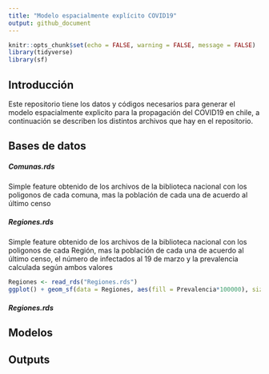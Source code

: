 ```yaml
---
title: "Modelo espacialmente explícito COVID19"
output: github_document
---
```


```r
knitr::opts_chunk$set(echo = FALSE, warning = FALSE, message = FALSE)
library(tidyverse)
library(sf)
```

## Introducción

Este repositorio tiene los datos y códigos necesarios para generar el modelo espacialmente explicito para la propagación del COVID19 en chile, a continuación se describen los distintos archivos que hay en el repositorio.

## Bases de datos

##### Comunas.rds

Simple feature obtenido de los archivos de la biblioteca nacional con los poligonos de cada comuna, mas la población de cada una de acuerdo al último censo


##### Regiones.rds

Simple feature obtenido de los archivos de la biblioteca nacional con los poligonos de cada Región, mas la población de cada una de acuerdo al último censo, el número de infectados al 19 de marzo y la prevalencia calculada según ambos valores

```r
Regiones <- read_rds("Regiones.rds")
ggplot() + geom_sf(data = Regiones, aes(fill = Prevalencia*100000), size = 0.05) + theme_bw() + scale_fill_gradient2(high = scales::muted("red"), low = scales::muted("blue") ,midpoint =  2,label = scales::comma) + ggtitle("Prevaliencia cada 100,000 habitantes")
```

##### Regiones.rds

## Modelos

## Outputs